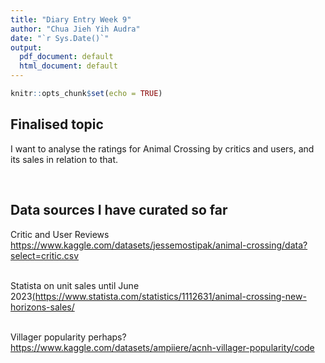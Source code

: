 ```yaml
---
title: "Diary Entry Week 9"
author: "Chua Jieh Yih Audra"
date: "`r Sys.Date()`"
output:
  pdf_document: default
  html_document: default
---
```


```r
knitr::opts_chunk$set(echo = TRUE)
```

## Finalised topic
I want to analyse the ratings for Animal Crossing by critics and users, and its sales in relation to that.

<br>

## Data sources I have curated so far
Critic and User Reviews [https://www.kaggle.com/datasets/jessemostipak/animal-crossing/data?select=critic.csv](https://www.kaggle.com/datasets/jessemostipak/animal-crossing/data?select=critic.csv)

<br>
Statista on unit sales until June 2023[(https://www.statista.com/statistics/1112631/animal-crossing-new-horizons-sales/](https://www.statista.com/statistics/1112631/animal-crossing-new-horizons-sales/)

<br>
Villager popularity perhaps? [https://www.kaggle.com/datasets/ampiiere/acnh-villager-popularity/code](https://www.kaggle.com/datasets/ampiiere/acnh-villager-popularity/code)

